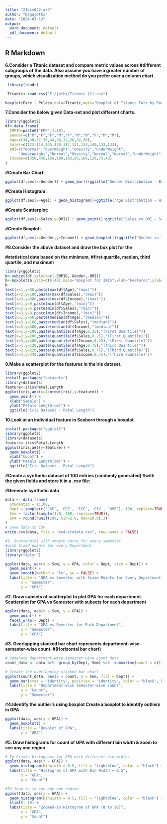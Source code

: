 ---
title: "21bcs022-ex5"
author: "Nagajothi"
date: "2024-03-13"
output:
  word_document: default
  pdf_document: default
---

## R Markdown

**6.Consider a Titanic dataset and compare metric values across #different subgroups of the data. Also assume you have a greater number of groups, which visualization method do you prefer over a column chart.**

```{r}
 library(readr)

 Titanic<-read.csv("E:/jothi/Titanic (1).csv") 

boxplot(Fare ~ Pclass,data=Titanic,main="Boxplot of Titanic Fare by Passenger class",xlab="Passanger class",ylab="Fare")
```

**7.Consider the below given Data-set and plot different charts.**

```{r}
library(ggplot2)
df<-data.frame(
  EMPID=paste0("EMP",1:10),
  Gender=c("M","F","F","M","F","M","M","F","M","M"),
  Age=c(34,40,37,30,44,36,32,26,32,36),
  Sales=c(123,114,135,139,117,121,133,140,133,133),
  BMI=c("Normal","OverWeight","Obesity","UnderWeight",
      "UnderWeight","Normal","Obesity","Normal","Normal","UnderWeight"),
  Income=c(350,450,169,189,183,80,166,120,75,40)
)
```

**#Create Bar Chart:**

```{r}
ggplot(df,aes(x=Gender)) + geom_bar()+ggtitle("Gender Distribution - Bar Chart")
```

**#Create Histogram:**

```{r}
ggplot(df,aes(x=Age)) + geom_histogram()+ggtitle("Age Distribution - Histogram") 
```

**#Create Scatterplot:**

```{r}
ggplot(df,aes(x=Sales,y=BMI)) + geom_point()+ggtitle("Sales vs BMI - ScatterPlot") 
```

**#Create Boxplot:**

```{r}
ggplot(df,aes(x=Gender,y=Income)) + geom_boxplot()+ggtitle("Gender vs Income - BoxPlot")
```

**#8.Consider the above dataset and draw the box plot for the**

**#statistical data based on the minimum, #first quartile, median, third quartile, and maximum**

```{r}
library(ggplot2)
b<-subset(df,select=c(-EMPID,-Gender,-BMI))
b<-boxplot(b,ylim=c(0,40),main="Boxplot for IRIS",xlab="Features",ylab="Frequency")
b
text(x=1,y=80,paste(max(df$Age),"(max)"))
text(x=2,y=180,paste(max(df$Sales),"(max)"))
text(x=3,y=380,paste(max(df$Income),"(max)"))
text(x=1,y=9,paste(min(df$Age),"(min)"))
text(x=2,y=5,paste(min(df$Sales),"(min)"))
text(x=3,y=8,paste(min(df$Income),"(min)"))
text(x=1,y=60,paste(median(df$Age),"(median)"))
text(x=2,y=160,paste(median(df$Sales),"(median)"))
text(x=3,y=360,paste(median(df$Income),"(median)"))
text(x=1,y=100,paste(quantile(df$Age,0.25),"(First Quantile)"))
text(x=2,y=200,paste(quantile(df$Sales,0.25),"(First Quantile)"))
text(x=3,y=400,paste(quantile(df$Income,0.25),"(First Quantile)"))
text(x=1,y=120,paste(quantile(df$Age,0.75),"(Third Quantile)"))
text(x=2,y=220,paste(quantile(df$Sales,0.75),"(Third Quantile)"))
text(x=3,y=340,paste(quantile(df$Income,0.75),"(Third Quantile)"))

```

**9.Make a scatterplot for the features in the Iris dataset.**

```{r}
library(ggplot2)
install.packages("datasets")
library(datasets)
feature<-iris$Petal.Length
ggplot(iris,aes(x=1:nrow(iris),y=feature)) +
  geom_point() +
  xlab("Sample") +
  ylab("Petals Length(cm)") +
  ggtitle("Iris Dataset - Petal Length")

```

**10.Look at an individual feature in Seaborn through a boxplot.**

```{r}
install.packages("ggplot2")
library(ggplot2)
library(datasets)
feature<-iris$Petal.Length
ggplot(iris,aes(y=feature)) +
  geom_boxplot() +
  xlab("Count") +
  ylab("Petals Length(cm)") +
  ggtitle("Iris Dataset - Petal Length")
```

**#Create a synthetic dataset of 100 entries (randomly generated) #with the given fields and store it in a .csv file:**

**#Generate synthetic data**

```{r}
data <- data.frame(
  StudentId = 1:100,
  Dept = sample(c('CSE', 'EEE', 'ECE', 'CIV', 'BME'), 100, replace=TRUE),
  Sem = factor(sample(1:8, 100, replace=TRUE)),
  GPA = round(runif(100, min=2.0, max=10.0),3)
)
# Save data to CSV
write.csv(data, file = "ex4-studata.csv", row.names = FALSE)

#1. Scatterplot with smooth curve for every semester 
#with Sized points for every Department
library(ggplot2)
library("dplyr")

ggplot(data, aes(x = Sem, y = GPA, color = Dept, size = Dept)) +
  geom_point() +
  geom_smooth(method = "lm", se = FALSE) +
  labs(title = "GPA vs Semester with Sized Points for Every Department",
       x = "Semester",
       y = "GPA") 
```

**#2. Draw subsets of scatterplot to plot GPA for each department. Scatterplot for GPA vs Semester with subsets for each department**

```{r}
ggplot(data, aes(x = Sem, y = GPA)) +
  geom_point() +
  facet_wrap(~ Dept) +
  labs(title = "GPA vs Semester for Each Department",
       x = "Semester",
       y = "GPA")

```

**#3. Overlapping stacked bar chart represents department-wise-semester-wise count. \#(Horizontal bar chart)**

```{r}

# Generate department-wise-semester-wise count data
count_data <- data %>%  group_by(Dept, Sem) %>%  summarise(count = n()) %>% arrange(Dept, Sem)

# Create the overlapping stacked bar chart
ggplot(count_data, aes(x = count, y = Sem, fill = Dept)) +
  geom_bar(stat = "identity", position = "identity", color = "black", horiz=TRUE) +
  labs(title = "Department-wise Semester-wise Count",
       x = "Count",
       y = "Semester") 
```

\#**4.Identify the outlier's using boxplot Create a boxplot to identify outliers in GPA**

```{r}
ggplot(data, aes(y = GPA)) +
  geom_boxplot() +
  labs(title = "Boxplot of GPA",
       y = "GPA")
```

**#5. Draw histograms for count of GPA with different bin width & zoom to see any one region**

```{r}
# To Create histograms for GPA with different bin widths
ggplot(data, aes(x = GPA)) +
  geom_histogram(binwidth = 0.5, fill = "lightblue", color = "black") +
  labs(title = "Histogram of GPA with Bin Width = 0.5",
       x = "GPA",
       y = "Count")

#To Zoom in to see any one region
ggplot(data, aes(x = GPA)) +
  geom_histogram(binwidth = 0.5, fill = "lightblue", color = "black") +
  xlim(8, 10) +  
  labs(title = "Zoomed-in Histogram of GPA (8 to 10)",
       x = "GPA",
       y = "Count")
```
